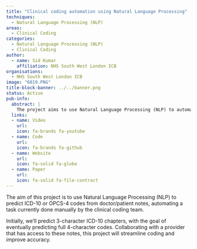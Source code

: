 ```yaml
---
title: "Clinical coding automation using Natural Language Processing"
techniques:
  - Natural Language Processing (NLP)
areas:
  - Clinical Coding
categories:
  - Natural Language Processing (NLP)
  - Clinical Coding
author:
  - name: Sid Kumar
    affiliation: NHS South West London ICB
organisations:
  - NHS South West London ICB
image: "6019.PNG"
title-block-banner: ../../banner.png
status: Active
pub-info:
  abstract: |
    The project aims to use Natural Language Processing (NLP) to automate the prediction of ICD-10 or OPCS-4 codes from doctor/patient notes, currently done manually. Initially focusing on 3-character ICD-10 chapters, it will eventually predict full 4-character codes. Collaborating with a provider, the project will streamline coding and improve accuracy.
  links:
  - name: Video
    url:
    icon: fa-brands fa-youtube
  - name: Code
    url:
    icon: fa-brands fa-github
  - name: Website
    url:
    icon: fa-solid fa-globe
  - name: Paper
    url:
    icon: fa-solid fa-file-contract
---
```


The aim of this project is to use Natural Language Processing (NLP) to predict ICD-10 or OPCS-4 codes from doctor/patient notes, automating a task currently done manually by the clinical coding team.

Initially, we'll predict 3-character ICD-10 chapters, with the goal of eventually predicting full 4-character codes. Collaborating with a provider that has access to these notes, this project will streamline coding and improve accuracy.
